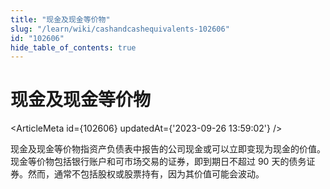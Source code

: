 ```yaml
---
title: "现金及现金等价物"
slug: "/learn/wiki/cashandcashequivalents-102606"
id: "102606"
hide_table_of_contents: true
---
```



# 现金及现金等价物

<ArticleMeta id={102606} updatedAt={'2023-09-26 13:59:02'} />
<div className='border-solid border-b border-t-0 my-4 border-[var(--ifm-color-gray-300)]' />

现金及现金等价物指资产负债表中报告的公司现金或可以立即变现为现金的价值。现金等价物包括银行账户和可市场交易的证券，即到期日不超过 90 天的债务证券。然而，通常不包括股权或股票持有，因为其价值可能会波动。
